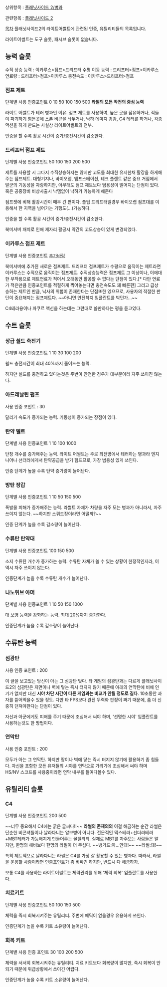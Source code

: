 상위항목 : [[플래닛사이드 2/병과]]

관련항목 : [[플래닛사이드 2]]

[[목차]]
플래닛사이드2의 라이트어썰트에 관련된 인증, 유틸리티들의 목록입니다.

라이트어썰트는 도구 슬롯, 패시브 슬롯이 없습니다.

== 능력 슬롯 ==
수직 상승 능력 : 이카루스>점프>드리프터
수평 이동 능력 : 드리프터>점프>이카루스
연료량 : 드리프터>점프>이카루스
충전속도 : 이카루스>드리프터>점프
=== 점프 제트 ===
단계별 사용 인증포인트
0  10  50  100  150  500
'''라썰의 모든 작전의 중심 능력'''

라이트 어썰트가 테러 병과인 이유.
점프 제트를 사용하여, 높은 곳을 점유하거나, 적들이 파괴하기 힘든곳에 스폰 비콘을 놔두거나, 낙하 데미지 경감, C4 테러를 하거나, 각종 액션을 하게 만드는 사실상 라이트어썰트의 전부.

인증을 할 수록 활공 시간이 증가/충전시간이 감소한다.
=== 드리프터 점프 제트 ===
단계별 사용 인증포인트
50  100  150  200  500  

제트를 사용할 시 그다지 수직상승하지는 않지만 고도를 최대한 유지한채 활강을 하게해주는 점프제트.
대형기지나, 바이오랩, 앰프스테이션, 테크 플랜트 같은 중요 거점에서 발군의 기동성을 자랑하지만,
아무래도 점프 제트보다 범용성이 떨어지는 단점이 있다.
혹은 공중장비 비상사출시 낙뎀없이 낙하가 가능하게 해준다

점프젯에 비해 활강시간이 매우 긴 편이다.
풀업 드리프터일경우 바이오랩 점프대를 이용해서
한 지역을 넘어가는 기행도(...)가능하다.

인증을 할 수록 활공 시간이 증가/충전시간이 감소한다.

북미서버 패치로 인해 제자리 활공시 약간의 고도상승이 있게 변경되었다.
=== 이카루스 점프 제트 ===
단계별 사용 인증포인트
[[추가바람]] 

북미서버에 추가된 새로운 점프제트.
드리프터 점프제트가 수평으로 움직이는 제트라면 이카루스는 수직으로 움직이는 점프제트.
수직상승능력은 점프제트 그 이상이나,
이에대한 부작용으로 제트연료가 적어서 오래동안 활공할 수 없다는 단점이 있다.[* 다만 연료가 적은만큼 인증포인트를 적절하게 찍어놓는다면 충전속도도 꽤 빠른편]
그리고 급상승하는 제트인 만큼, 낙사의 위험이 존재한다는 단점또한 있으므로, 사용자의 적절한 판단이 중요해지는 점프제트다.
~~아니면 안전착지 임플란트를 박던가...~~

C4테러용이나 파쿠르 액션을 하는데는 그런대로 쓸만하다는 평을 듣고있다.
== 수트 슬롯 ==
=== 상급 쉴드 축전기 ===
단계별 사용 인증포인트
1 10 30 100 200

쉴드 충전시간이 최대 40%까지 줄어드는 능력.

하지만 실드를 충전하고 있다는것은 주변이 안전한 경우가 대부분이라 자주 쓰이진 않는다.

=== 아드레날린 펌프 ===
사용 인증 포인트 : 30

달리기 속도가 증가되는 능력.
기동성이 증가되는 장점이 있다.

=== 탄약 벨트 ===
단계별 사용 인증포인트
1 10 100 1000

탄창 개수를 증가해주는 능력.
라이트 어썰트는 주로 최전방에서 테러하는 병과라
엔지니어나 선더러에게서 탄약공급을 받기 힘드므로,
가장 범용성 있게 쓰인다.

인증 단계가 높을 수록 탄약 증가량이 늘어난다.

=== 방탄 장갑 ===
단계별 사용 인증포인트
1 10 50 150 500

폭발물 피해가 증가해주는 능력.
라썰트 자체가 차량을 자주 모는 병과가 아니라서,
자주 쓰이지 않는다.
~~하지만 스쿼드장이라면 어떨까?~~

인증 단계가 높을 수록 감소량이 늘어난다.

=== 수류탄 탄약대 ===
단계별 사용 인증포인트
100 150 500

소지 수류탄 개수가 증가하는 능력.
수류탄 자체가 쓸 수 있는 상황이 한정적인지라,
이 역시 자주 쓰이지 않는다.

인증단계가 높을 수록 수류탄 개수가 늘어난다.

=== 나노위브 아머 ===
단계별 사용 인증포인트
1 10 50 150 1000

대 보병 능력을 강화하는 능력. 최대 20%까지 증가한다.

인증단계가 높을 수록 감소량이 늘어난다.

== 수류탄 능력 ==
=== 섬광탄 ===
사용 인증 포인트 : 200

이 글을 보고있는 당신이 아는 그 섬광탄 맞다.
타 게임의 섬광탄과는 다르게 플래닛사이드2의 섬광탄은 지면이나 벽에 닿는 즉시 터지지 않기 때문에 아래의 연막탄에 비해 인기가 없지만 대신 '''시야 차단 시간이 다른 게임과는 비교가 안될 정도로 길다'''. 10초동안 과자를 뜯어먹을수 있을 정도.
다만 타 FPS보다 완전 무력화 판정이 짜기 때문에, 좀 더 신중히 던져야한다는 단점이 있다.

자신과 아군에게도 피해를 주기 때문에 조심해서 써야 하며, '선명한 시야' 임플란트를 사용하는것도 한 방법이다.
=== 연막탄 ===
사용 인증 포인트 : 200

모두가 아는 그 연막탄. 하지만 땅이나 벽에 닿는 즉시 터지지 않기에 활용하기 좀 힘들다. 자신을 포함한 모든 유저들의 시야를 연막으로 가리기에 조심해서 써야 하며 HS/NV 스코프를 사용중이라면 연막 내부를 들여다볼수 있다.
== 유틸리티 슬롯 ==
=== '''C4''' ===
단계별 사용 인증포인트
200 500

~~너무 중요해서 C4에는 굵은 글씨다!!~~
'''라썰의 존재의의'''
이걸 해금하는 순간 라썰은 단순한 비콘셔틀이나 날라다니는 알보병이 아니다.
전문적인 맥스테러+선더러테러+MBT테러가 가능해지게 만들어주는 꿀틸리티.
실제로 MBT를 자주모는 사람들은 알지만, 한명의 헤비보다 한명의 라썰이 더 무섭다.
~~뱅가드:아...안돼!~~ ~~라썰:돼!~~

특히 제트팩으로 날라다니는 라썰은 C4를 가장 잘 활용할 수 있는 병과다.
따라서, 라썰을 운용할 사람이라면 인증포인트가 좀 비싸긴 하지만, 반드시 다 해금하자.

보통 C4를 사용하는 라이트어썰트는 체력관리를 위해 '체력 회복' 임플란트를 사용한다.

=== 치료키트 ===
단계별 사용 인증포인트
50 100 150 500

체력을 즉시 회복시켜주는 유틸리티.
주변에 메딕이 없을경우 유용하게 쓰인다.

인증단계가 높을 수록 키트 소유량이 늘어난다.

=== 회복 키트 ===
단계별 사용 인증 포인트
30 100 200 500

체력을 서서히 회복시켜주는 유틸리티.
치료 키트보다 회복량이 많지만, 즉시 회복이 안되기 때문에
위급상황에서 쓰이긴 어렵다.

인증단계가 높을 수록 키트 소유량이 늘어난다.
